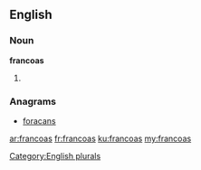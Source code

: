 ==English==

===Noun===
'''francoas'''

# {{plural of|francoa}}

===Anagrams===
* [[foracans#English|foracans]]

[[Category:English plurals]]

[[ar:francoas]]
[[fr:francoas]]
[[ku:francoas]]
[[my:francoas]]